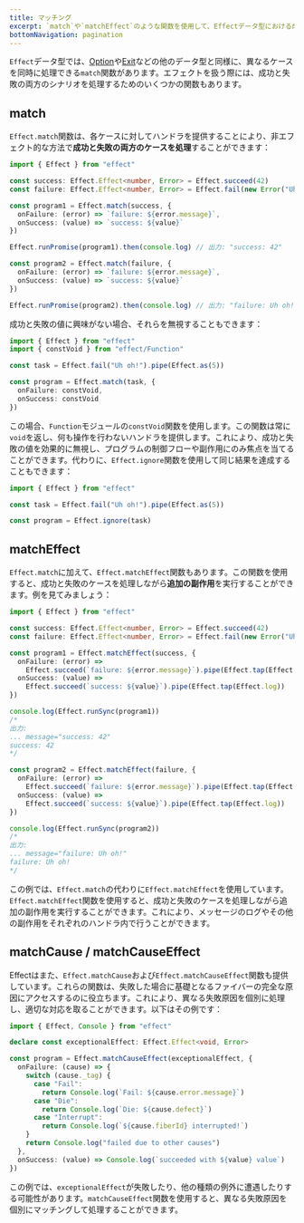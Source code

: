 ```yaml
---
title: マッチング
excerpt: `match`や`matchEffect`のような関数を使用して、Effectデータ型における成功と失敗の両方のケースを処理する方法を学びます。副作用を実行し、値を無視し、失敗の原因を完全に把握する技術を学びます。Effectプログラムでの制御フローを効果的に管理し、エラーを処理します。
bottomNavigation: pagination
---
```


`Effect`データ型では、[Option](../../other/data-types/option#matching)や[Exit](../../other/data-types/exit#matching)などの他のデータ型と同様に、異なるケースを同時に処理できる`match`関数があります。エフェクトを扱う際には、成功と失敗の両方のシナリオを処理するためのいくつかの関数もあります。

## match

`Effect.match`関数は、各ケースに対してハンドラを提供することにより、非エフェクト的な方法で**成功と失敗の両方のケースを処理**することができます：

```ts twoslash
import { Effect } from "effect"

const success: Effect.Effect<number, Error> = Effect.succeed(42)
const failure: Effect.Effect<number, Error> = Effect.fail(new Error("Uh oh!"))

const program1 = Effect.match(success, {
  onFailure: (error) => `failure: ${error.message}`,
  onSuccess: (value) => `success: ${value}`
})

Effect.runPromise(program1).then(console.log) // 出力: "success: 42"

const program2 = Effect.match(failure, {
  onFailure: (error) => `failure: ${error.message}`,
  onSuccess: (value) => `success: ${value}`
})

Effect.runPromise(program2).then(console.log) // 出力: "failure: Uh oh!"
```

成功と失敗の値に興味がない場合、それらを無視することもできます：

```ts twoslash
import { Effect } from "effect"
import { constVoid } from "effect/Function"

const task = Effect.fail("Uh oh!").pipe(Effect.as(5))

const program = Effect.match(task, {
  onFailure: constVoid,
  onSuccess: constVoid
})
```

この場合、`Function`モジュールの`constVoid`関数を使用します。この関数は常に`void`を返し、何も操作を行わないハンドラを提供します。これにより、成功と失敗の値を効果的に無視し、プログラムの制御フローや副作用にのみ焦点を当てることができます。代わりに、`Effect.ignore`関数を使用して同じ結果を達成することもできます：

```ts twoslash
import { Effect } from "effect"

const task = Effect.fail("Uh oh!").pipe(Effect.as(5))

const program = Effect.ignore(task)
```

## matchEffect

`Effect.match`に加えて、`Effect.matchEffect`関数もあります。この関数を使用すると、成功と失敗のケースを処理しながら**追加の副作用**を実行することができます。例を見てみましょう：

```ts twoslash
import { Effect } from "effect"

const success: Effect.Effect<number, Error> = Effect.succeed(42)
const failure: Effect.Effect<number, Error> = Effect.fail(new Error("Uh oh!"))

const program1 = Effect.matchEffect(success, {
  onFailure: (error) =>
    Effect.succeed(`failure: ${error.message}`).pipe(Effect.tap(Effect.log)),
  onSuccess: (value) =>
    Effect.succeed(`success: ${value}`).pipe(Effect.tap(Effect.log))
})

console.log(Effect.runSync(program1))
/*
出力:
... message="success: 42"
success: 42
*/

const program2 = Effect.matchEffect(failure, {
  onFailure: (error) =>
    Effect.succeed(`failure: ${error.message}`).pipe(Effect.tap(Effect.log)),
  onSuccess: (value) =>
    Effect.succeed(`success: ${value}`).pipe(Effect.tap(Effect.log))
})

console.log(Effect.runSync(program2))
/*
出力:
... message="failure: Uh oh!"
failure: Uh oh!
*/
```

この例では、`Effect.match`の代わりに`Effect.matchEffect`を使用しています。`Effect.matchEffect`関数を使用すると、成功と失敗のケースを処理しながら追加の副作用を実行することができます。これにより、メッセージのログやその他の副作用をそれぞれのハンドラ内で行うことができます。

## matchCause / matchCauseEffect

Effectはまた、`Effect.matchCause`および`Effect.matchCauseEffect`関数も提供しています。これらの関数は、失敗した場合に基礎となるファイバーの完全な原因にアクセスするのに役立ちます。これにより、異なる失敗原因を個別に処理し、適切な対応を取ることができます。以下はその例です：

```ts twoslash
import { Effect, Console } from "effect"

declare const exceptionalEffect: Effect.Effect<void, Error>

const program = Effect.matchCauseEffect(exceptionalEffect, {
  onFailure: (cause) => {
    switch (cause._tag) {
      case "Fail":
        return Console.log(`Fail: ${cause.error.message}`)
      case "Die":
        return Console.log(`Die: ${cause.defect}`)
      case "Interrupt":
        return Console.log(`${cause.fiberId} interrupted!`)
    }
    return Console.log("failed due to other causes")
  },
  onSuccess: (value) => Console.log(`succeeded with ${value} value`)
})
```

この例では、`exceptionalEffect`が失敗したり、他の種類の例外に遭遇したりする可能性があります。`matchCauseEffect`関数を使用すると、異なる失敗原因を個別にマッチングして処理することができます。
